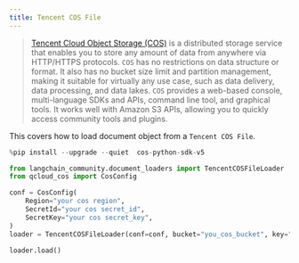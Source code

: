 ```yaml
---
title: Tencent COS File
---
```


>[Tencent Cloud Object Storage (COS)](https://www.tencentcloud.com/products/cos) is a distributed 
> storage service that enables you to store any amount of data from anywhere via HTTP/HTTPS protocols. 
> `COS` has no restrictions on data structure or format. It also has no bucket size limit and 
> partition management, making it suitable for virtually any use case, such as data delivery, 
> data processing, and data lakes. `COS` provides a web-based console, multi-language SDKs and APIs, 
> command line tool, and graphical tools. It works well with Amazon S3 APIs, allowing you to quickly 
> access community tools and plugins.

This covers how to load document object from a `Tencent COS File`.


```python
%pip install --upgrade --quiet  cos-python-sdk-v5
```


```python
from langchain_community.document_loaders import TencentCOSFileLoader
from qcloud_cos import CosConfig
```


```python
conf = CosConfig(
    Region="your cos region",
    SecretId="your cos secret_id",
    SecretKey="your cos secret_key",
)
loader = TencentCOSFileLoader(conf=conf, bucket="you_cos_bucket", key="fake.docx")
```


```python
loader.load()
```

